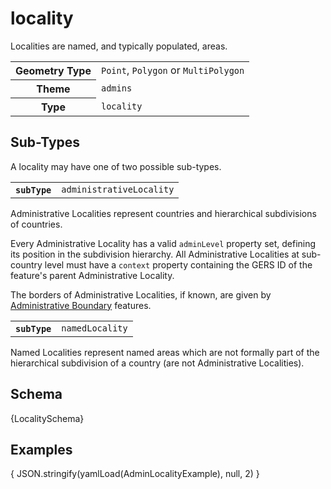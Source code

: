
# locality

Localities are named, and typically populated, areas.

<table>
  <tr>
    <th>Geometry Type</th>
    <td><code>Point</code>, <code>Polygon</code> or <code>MultiPolygon</code></td>
  </tr>
  <tr>
    <th>Theme</th>
    <td><code>admins</code></td>
  </tr>
  <tr>
    <th>Type</th>
    <td><code>locality</code></td>
  </tr>
</table>

## Sub-Types

A locality may have one of two possible sub-types.

<Tabs>
  <TabItem value="administrativeLocality" label="Administrative Locality" default>
    <table>
      <tr>
        <th><code>subType</code></th>
        <td><code>administrativeLocality</code></td>
      </tr>
    </table>

Administrative Localities represent countries and hierarchical
subdivisions of countries.

Every Administrative Locality has a valid `adminLevel` property set,
defining its position in the subdivision hierarchy. All Administrative
Localities at sub-country level must have a `context` property
containing the GERS ID of the feature's parent Administrative Locality.

The borders of Administrative Localities, if known, are given by
[Administrative Boundary](administrativeBoundary) features.
  </TabItem>
  <TabItem value="namedLocality" label="Named Locality">
    <table>
      <tr>
        <th><code>subType</code></th>
        <td><code>namedLocality</code></td>
      </tr>
    </table>

Named Localities represent named areas which are not formally part of
the hierarchical subdivision of a country (are not Administrative
Localities).
  </TabItem>
</Tabs>

## Schema

<Tabs>
  <TabItem value="browsable" label="Browsable" default>
    <JSONSchemaViewer schema={ yamlLoad(LocalitySchema) } resolverOptions={ generateResolverOptions({remote: true, yamlBasePath: '/admins'})}/>
  </TabItem>
  <TabItem value="yaml" label="YAML" default>
    <CodeBlock language="jsx">{LocalitySchema}</CodeBlock>
  </TabItem>
</Tabs>

## Examples

<Tabs>
  <TabItem value="administrativeLocality" label="Administrative Locality" default>
    <CodeBlock language="json">{ JSON.stringify(yamlLoad(AdminLocalityExample), null, 2) }</CodeBlock>
  </TabItem>
</Tabs>
